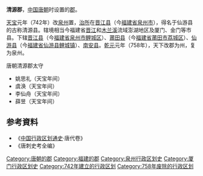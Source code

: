 {{福建历史}}
'''清源郡'''，[[中国|中国]][[唐朝|唐朝]]时设置的[[郡|郡]]。

[[天宝_(唐朝)|天宝]]元年（742年）改[[泉州_(景云)|泉州]]置，[[治所|治所]]在[[晋江县|晋江县]]（今[[福建省|福建省]][[泉州市|泉州市]]），得名于仙游县的古称清源县。辖境相当今福建省[[晋江|晋江]]和[[木兰溪|木兰溪]]流域澎湖地区及厦门、金门等市县。下辖[[晋江县|晋江县]]（今[[福建省|福建省]][[泉州市|泉州市]][[鲤城区|鲤城区]]）、[[莆田县|莆田县]]（今[[福建省|福建省]][[莆田市|莆田市]][[荔城区|荔城区]]）、[[仙游县|仙游县]]（今[[福建省|福建省]][[仙游县|仙游县]][[鲤城镇|鲤城镇]]）、[[南安县|南安县]]。[[乾元_(唐朝)|乾元]]元年（758年），天下改郡为州，复为泉州。 

;唐朝清源郡太守
*姚思礼（天宝年间）
*虞涣（天宝年间）
*李仙舟（天宝年间）
*薛昱（天宝年间）
== 参考資料 ==
* 《[[中国行政区划通史|中国行政区划通史]]·唐代卷》
* 《唐刺史考全编》
{{DEFAULTSORT:Q}}
[[Category:唐朝的郡|Category:唐朝的郡]]
[[Category:福建的郡|Category:福建的郡]]
[[Category:泉州行政区划史|Category:泉州行政区划史]]
[[Category:厦门行政区划史|Category:厦门行政区划史]]
[[Category:742年建立的行政区划|Category:742年建立的行政区划]]
[[Category:758年废除的行政区划|Category:758年废除的行政区划]]